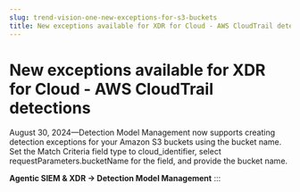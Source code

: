 ```yaml
---
slug: trend-vision-one-new-exceptions-for-s3-buckets
title: New exceptions available for XDR for Cloud - AWS CloudTrail detections
---
```

# New exceptions available for XDR for Cloud - AWS CloudTrail detections

August 30, 2024—Detection Model Management now supports creating detection exceptions for your Amazon S3 buckets using the bucket name. Set the Match Criteria field type to cloud_identifier, select requestParameters.bucketName for the field, and provide the bucket name.

**Agentic SIEM & XDR → Detection Model Management**
:::
